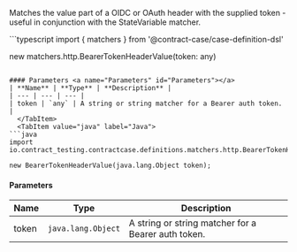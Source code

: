 
Matches the value part of a OIDC or OAuth header with the supplied token - useful in conjunction with the StateVariable matcher.

<Tabs groupId="language">
  <TabItem value="typescript" label="Typescript">
```typescript
import { matchers } from '@contract-case/case-definition-dsl'

new matchers.http.BearerTokenHeaderValue(token: any)
```

#### Parameters <a name="Parameters" id="Parameters"></a>
| **Name** | **Type** | **Description** |
| --- | --- | --- |
| token | `any` | A string or string matcher for a Bearer auth token. |
  </TabItem>
  <TabItem value="java" label="Java">
```java
import io.contract_testing.contractcase.definitions.matchers.http.BearerTokenHeaderValue;

new BearerTokenHeaderValue(java.lang.Object token);
```

#### Parameters <a name="Parameters" id="Parameters"></a>
| **Name** | **Type** | **Description** |
| --- | --- | --- |
| token | `java.lang.Object` | A string or string matcher for a Bearer auth token. |
  </TabItem>
</Tabs>
